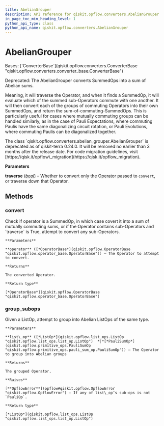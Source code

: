 ```yaml
---
title: AbelianGrouper
description: API reference for qiskit.opflow.converters.AbelianGrouper
in_page_toc_min_heading_level: 1
python_api_type: class
python_api_name: qiskit.opflow.converters.AbelianGrouper
---
```


# AbelianGrouper

<Class id="qiskit.opflow.converters.AbelianGrouper" github="https://github.com/qiskit/qiskit/tree/stable/0.25/qiskit/opflow/converters/abelian_grouper.py" signature="qiskit.opflow.converters.AbelianGrouper(traverse=True)">
  Bases: [`ConverterBase`](qiskit.opflow.converters.ConverterBase "qiskit.opflow.converters.converter_base.ConverterBase")

  Deprecated: The AbelianGrouper converts SummedOps into a sum of Abelian sums.

  Meaning, it will traverse the Operator, and when it finds a SummedOp, it will evaluate which of the summed sub-Operators commute with one another. It will then convert each of the groups of commuting Operators into their own SummedOps, and return the sum-of-commuting-SummedOps. This is particularly useful for cases where mutually commuting groups can be handled similarly, as in the case of Pauli Expectations, where commuting Paulis have the same diagonalizing circuit rotation, or Pauli Evolutions, where commuting Paulis can be diagonalized together.

  <Admonition title="Deprecated since version 0.24.0" type="danger">
    The class `qiskit.opflow.converters.abelian_grouper.AbelianGrouper` is deprecated as of qiskit-terra 0.24.0. It will be removed no earlier than 3 months after the release date. For code migration guidelines, visit [https://qisk.it/opflow\_migration](https://qisk.it/opflow_migration).
  </Admonition>

  **Parameters**

  **traverse** ([*bool*](https://docs.python.org/3/library/functions.html#bool "(in Python v3.12)")) – Whether to convert only the Operator passed to `convert`, or traverse down that Operator.

  ## Methods

  ### convert

  <Function id="qiskit.opflow.converters.AbelianGrouper.convert" name="convert" signature="convert(operator)">
    Check if operator is a SummedOp, in which case covert it into a sum of mutually commuting sums, or if the Operator contains sub-Operators and `traverse` is True, attempt to convert any sub-Operators.

    **Parameters**

    **operator** ([*OperatorBase*](qiskit.opflow.OperatorBase "qiskit.opflow.operator_base.OperatorBase")) – The Operator to attempt to convert.

    **Returns**

    The converted Operator.

    **Return type**

    [*OperatorBase*](qiskit.opflow.OperatorBase "qiskit.opflow.operator_base.OperatorBase")
  </Function>

  ### group\_subops

  <Function id="qiskit.opflow.converters.AbelianGrouper.group_subops" name="group_subops" signature="classmethod group_subops(list_op)">
    Given a ListOp, attempt to group into Abelian ListOps of the same type.

    **Parameters**

    **list\_op** ([*ListOp*](qiskit.opflow.list_ops.ListOp "qiskit.opflow.list_ops.list_op.ListOp")  *|*[*PauliSumOp*](qiskit.opflow.primitive_ops.PauliSumOp "qiskit.opflow.primitive_ops.pauli_sum_op.PauliSumOp")) – The Operator to group into Abelian groups

    **Returns**

    The grouped Operator.

    **Raises**

    [**OpflowError**](opflow#qiskit.opflow.OpflowError "qiskit.opflow.OpflowError") – If any of list\_op’s sub-ops is not `PauliOp`.

    **Return type**

    [*ListOp*](qiskit.opflow.list_ops.ListOp "qiskit.opflow.list_ops.list_op.ListOp")
  </Function>
</Class>

